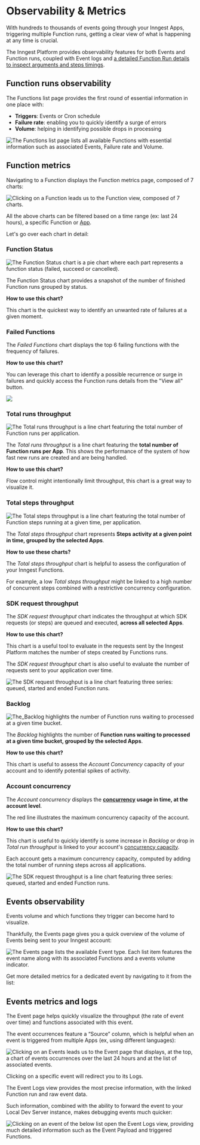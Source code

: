 
# Observability & Metrics


With hundreds to thousands of events going through your Inngest Apps, triggering multiple Function runs, getting a clear view of what is happening at any time is crucial.

The Inngest Platform provides observability features for both Events and Function runs, coupled with Event logs and [a detailed Function Run details to inspect arguments and steps timings](/docs/platform/monitor/inspecting-function-runs).

## Function runs observability

The Functions list page provides the first round of essential information in one place with:

- **Triggers**: Events or Cron schedule
- **Failure rate**: enabling you to quickly identify a surge of errors
- **Volume**: helping in identifying possible drops in processing

![The Functions list page lists all available Functions with essential information such as associated Events, Failure rate and Volume.](/assets/docs/platform/monitor/observability-metrics/functions-list.png)

## Function metrics

Navigating to a Function displays the Function metrics page, composed of 7 charts:

![Clicking on a Function leads us to the Function view, composed of 7 charts.](/assets/docs/platform/monitor/observability-metrics/function-view.png)

All the above charts can be filtered based on a time range (ex: last 24 hours), a specific Function or [App](/docs/platform/manage/apps).

Let's go over each chart in detail:



### Function Status

<Row>

<Col>

![The Function Status chart is a pie chart where each part represents a function status (failed, succeed or cancelled).](/assets/docs/platform/monitor/observability-metrics/function-metrics-runs.png)


</Col>

<Col>

<div className="pt-5">

The Function Status chart provides a snapshot of the number of finished Function runs grouped by status.

<Callout variant="info">

**How to use this chart?**

This chart is the quickest way to identify an unwanted rate of failures at a given moment.
</Callout>

</div>

</Col>

</Row>


### Failed Functions

<Row>

<Col>


The _Failed Functions_ chart displays the top 6 failing functions with the frequency of failures.


<Callout variant="info">

**How to use this chart?**

You can leverage this chart to identify a possible recurrence or surge in failures and quickly access the Function runs details from the "View all" button.

</Callout>

</Col>

<Col>

![](/assets/docs/platform/monitor/observability-metrics/failed-functions-chart.png)



</Col>

</Row>



### Total runs throughput


<Row>

<Col>

![The Total runs throughput is a line chart featuring the total number of Function runs per application.](/assets/docs/platform/monitor/observability-metrics/function-metrics-throughput.png)

</Col>

<Col>

The _Total runs throughput_ is a line chart featuring the **total number of Function runs per App**. This shows the performance of the system of how fast new runs are created and are being handled.

<Callout variant="info">

**How to use this chart?**

Flow control might intentionally limit throughput, this chart is a great way to visualize it.
</Callout>


</Col>

</Row>


### Total steps throughput


<Row>

<Col>


![The Total steps throughput is a line chart featuring the total number of Function steps running at a given time, per application.](/assets/docs/platform/monitor/observability-metrics/total-steps-throughput.png)


</Col>

<Col>

The _Total steps throughput_ chart represents **Steps activity at a given point in time, grouped by the selected Apps**.

<Callout variant="info">

**How to use these charts?**

The _Total steps throughput_ chart is helpful to assess the configuration of your Inngest Functions.

For example, a low _Total steps throughput_ might be linked to a high number of concurrent steps combined with a restrictive concurrency configuration.

</Callout>

</Col>

</Row>



### SDK request throughput

<Row>

<Col>

The _SDK request throughput_ chart indicates the throughput at which SDK requests (or steps) are queued and executed, **across all selected Apps**.

<Callout variant="info">

**How to use this chart?**

This chart is a useful tool to evaluate in the requests sent by the Inngest Platform matches the number of steps created by Functions runs.

The _SDK request throughput_ chart is also useful to evaluate the number of requests sent to your application over time.

</Callout>

</Col>

<Col>

![The SDK request throughput is a line chart featuring three series: queued, started and ended Function runs.](/assets/docs/platform/monitor/observability-metrics/function-metrics-sdk-request-throughput.png)


</Col>

</Row>



### Backlog

<Row>

<Col>


![The_Backlog highlights the number of Function runs waiting to processed at a given time bucket.](/assets/docs/platform/monitor/observability-metrics/backlog.png)

</Col>

<Col>

The _Backlog_ highlights the number of **Function runs waiting to processed at a given time bucket, grouped by the selected Apps**.

<Callout variant="info">

**How to use this chart?**

This chart is useful to assess the _Account Concurrency_ capacity of your account and to identify potential spikes of activity.

</Callout>


</Col>

</Row>



### Account concurrency

<Row>

<Col>

The _Account concurrency_ displays the **[concurrency](/docs/guides/concurrency) usage in time, at the account level**.

The red line illustrates the maximum concurrency capacity of the account.

<Callout variant="info">

**How to use this chart?**

This chart is useful to quickly identify is some increase in _Backlog_ or drop in _Total run throughput_ is linked to your account's [concurrency capacity](/docs/guides/concurrency).

Each account gets a maximum concurrency capacity, computed by adding the total number of running steps across all applications.


</Callout>

</Col>

<Col>

![The SDK request throughput is a line chart featuring three series: queued, started and ended Function runs.](/assets/docs/platform/monitor/observability-metrics/account-concurrency.png)


</Col>

</Row>


## Events observability

Events volume and which functions they trigger can become hard to visualize.

Thankfully, the Events page gives you a quick overview of the volume of Events being sent to your Inngest account:

![The Events page lists the available Event type. Each list item features the event name along with its associated Functions and a events volume indicator.](/assets/docs/platform/monitor/observability-metrics/events-list.png)

Get more detailed metrics for a dedicated event by navigating to it from the list:

## Events metrics and logs

The Event page helps quickly visualize the throughput (the rate of event over time) and functions associated with this event.

The event occurrences feature a “Source” column, which is helpful when an event is triggered from multiple Apps (ex, using different languages):

![Clicking on an Events leads us to the Event page that displays, at the top, a chart of events occurrences over the last 24 hours and at the list of associated events.](/assets/docs/platform/monitor/observability-metrics/event-view.png)

Clicking on a specific event will redirect you to its Logs.

The Event Logs view provides the most precise information, with the linked Function run and raw event data.

Such information, combined with the ability to forward the event to your Local Dev Server instance, makes debugging events much quicker:

![Clicking on an event of the below list open the Event Logs view, providing much detailed information such as the Event Payload and triggered Functions.](/assets/docs/platform/monitor/observability-metrics/event-logs-view.png)

